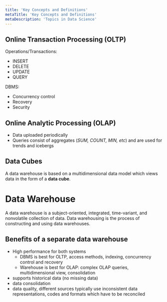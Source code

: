 ```yaml
---
title: 'Key Concepts and Definitions'
metaTitle: 'Key Concepts and Definitions'
metaDescription: 'Topics in Data Science'
---
```


## Online Transaction Processing (OLTP)

Operations/Transactions:

- INSERT
- DELETE
- UPDATE
- QUERY

DBMS:

- Concurrency control
- Recovery
- Security

## Online Analytic Processing (OLAP)

- Data uploaded periodically
- Queries consist of aggregates (_SUM, COUNT, MIN, etc_) and are used for trends and icebergs

## Data Cubes

A data warehouse is based on a multidimensional data model which views data in the form of a **data cube**.

# Data Warehouse

A data warehouse is a subject-oriented, integrated, time-variant, and nonvolatile collection of data. Data warehousing is the process of constructing and using data warehouses.

## Benefits of a separate data warehouse

- High performance for both systems
  - DBMS is best for OLTP, access methods, indexing, concurrency control and recovery
  - Warehouse is best for OLAP: complex OLAP queries, multidimensional view, consolidation
- supports historical data (no missing data)
- data consolidation
- data quality, different sources typically use inconsistent data representations, codes and formats which have to be reconciled
